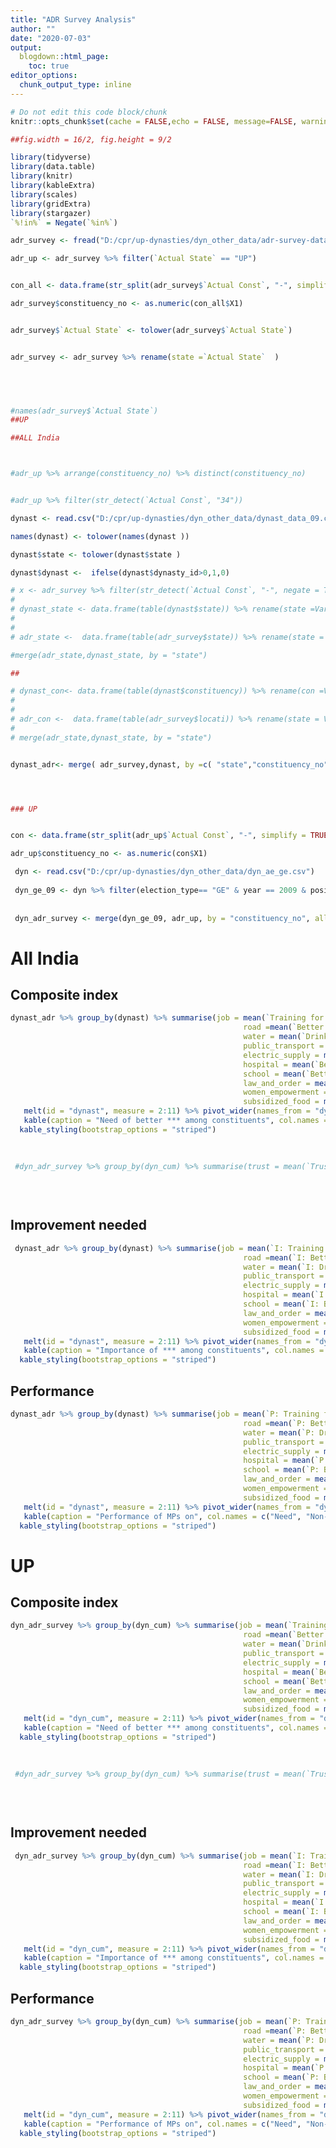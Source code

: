 ```yaml
---
title: "ADR Survey Analysis"
author: ""
date: "2020-07-03"
output:
  blogdown::html_page:
    toc: true
editor_options: 
  chunk_output_type: inline
---
```

```r
# Do not edit this code block/chunk
knitr::opts_chunk$set(cache = FALSE,echo = FALSE, message=FALSE, warning = FALSE)

##fig.width = 16/2, fig.height = 9/2

library(tidyverse)
library(data.table)
library(knitr)
library(kableExtra)
library(scales)
library(gridExtra)
library(stargazer)
`%!in%` = Negate(`%in%`)
```

```r
adr_survey <- fread("D:/cpr/up-dynasties/dyn_other_data/adr-survey-data.csv")

adr_up <- adr_survey %>% filter(`Actual State` == "UP")


con_all <- data.frame(str_split(adr_survey$`Actual Const`, "-", simplify = TRUE))

adr_survey$constituency_no <- as.numeric(con_all$X1)


adr_survey$`Actual State` <- tolower(adr_survey$`Actual State`)


adr_survey <- adr_survey %>% rename(state =`Actual State`  )




 
#names(adr_survey$`Actual State`)
##UP

##ALL India



#adr_up %>% arrange(constituency_no) %>% distinct(constituency_no)


#adr_up %>% filter(str_detect(`Actual Const`, "34"))

dynast <- read.csv("D:/cpr/up-dynasties/dyn_other_data/dynast_data_09.csv")

names(dynast) <- tolower(names(dynast ))

dynast$state <- tolower(dynast$state )

dynast$dynast <-  ifelse(dynast$dynasty_id>0,1,0)

# x <- adr_survey %>% filter(str_detect(`Actual Const`, "-", negate = TRUE))
# 
# dynast_state <- data.frame(table(dynast$state)) %>% rename(state =Var1)
# 
# 
# adr_state <-  data.frame(table(adr_survey$state)) %>% rename(state = Var1)

#merge(adr_state,dynast_state, by = "state") 

##

# dynast_con<- data.frame(table(dynast$constituency)) %>% rename(con =Var1)
# 
# 
# adr_con <-  data.frame(table(adr_survey$locati)) %>% rename(state = Var1)
# 
# merge(adr_state,dynast_state, by = "state") 


dynast_adr<- merge( adr_survey,dynast, by =c( "state","constituency_no"), allow.cartesian = TRUE)




### UP


con <- data.frame(str_split(adr_up$`Actual Const`, "-", simplify = TRUE))

adr_up$constituency_no <- as.numeric(con$X1)

 dyn <- read.csv("D:/cpr/up-dynasties/dyn_other_data/dyn_ae_ge.csv")
 
 dyn_ge_09 <- dyn %>% filter(election_type== "GE" & year == 2009 & position == 1)
 
 
 dyn_adr_survey <- merge(dyn_ge_09, adr_up, by = "constituency_no", allow.cartesian = TRUE)
```

# All India

## Composite index

```r
dynast_adr %>% group_by(dynast) %>% summarise(job = mean(`Training for jobs`, na.rm = TRUE), 
                                                    road =mean(`Better roads`, na.rm = TRUE) ,
                                                    water = mean(`Drinking water`, na.rm = TRUE),
                                                    public_transport = mean(`Better public transport`, na.rm = TRUE),
                                                    electric_supply = mean(`Better electric supply`, na.rm = TRUE),
                                                    hospital = mean(`Better hospitals / Primary Healthcare Centres`, na.rm = TRUE),
                                                    school = mean(`Better schools`, na.rm = TRUE),
                                                    law_and_order = mean(`Better Law and Order / Policing`, na.rm = TRUE),
                                                    women_empowerment = mean(`Empowerment of Women`, na.rm = TRUE),
                                                    subsidized_food = mean(`Subsidized food distribution`, na.rm = TRUE))%>%
   melt(id = "dynast", measure = 2:11) %>% pivot_wider(names_from = "dynast", values_from = "value") %>%
   kable(caption = "Need of better *** among constituents", col.names = c("Need", "Non-dynast MP", "Dynast MP"),digits =2) %>% 
  kable_styling(bootstrap_options = "striped")
 
 
 
 #dyn_adr_survey %>% group_by(dyn_cum) %>% summarise(trust = mean(`Trustworthiness of MP`))
 
 



```

## Improvement needed

```r
 dynast_adr %>% group_by(dynast) %>% summarise(job = mean(`I: Training for jobs`, na.rm = TRUE), 
                                                    road =mean(`I: Better roads`, na.rm = TRUE) ,
                                                    water = mean(`I: Drinking water`, na.rm = TRUE),
                                                    public_transport = mean(`I: Better public transport`, na.rm = TRUE),
                                                    electric_supply = mean(`I: Better electric supply`, na.rm = TRUE),
                                                    hospital = mean(`I: Better hospitals / Primary Healthcare Centres`, na.rm = TRUE),
                                                    school = mean(`I: Better schools`, na.rm = TRUE),
                                                    law_and_order = mean(`I: Better Law and Order / Policing`, na.rm = TRUE),
                                                    women_empowerment = mean(`I: Empowerment of Women`, na.rm = TRUE),
                                                    subsidized_food = mean(`I: Subsidized food distribution`, na.rm = TRUE))%>%
   melt(id = "dynast", measure = 2:11) %>% pivot_wider(names_from = "dynast", values_from = "value") %>%
   kable(caption = "Importance of *** among constituents", col.names = c("Need", "Non-dynast MP", "Dynast MP"),digits =2) %>% 
  kable_styling(bootstrap_options = "striped")
```

## Performance

```r
dynast_adr %>% group_by(dynast) %>% summarise(job = mean(`P: Training for jobs`, na.rm = TRUE), 
                                                    road =mean(`P: Better roads`, na.rm = TRUE) ,
                                                    water = mean(`P: Drinking water`, na.rm = TRUE),
                                                    public_transport = mean(`P: Better public transport`, na.rm = TRUE),
                                                    electric_supply = mean(`P: Better electric supply`, na.rm = TRUE),
                                                    hospital = mean(`P: Better hospitals / Primary Healthcare Centres`, na.rm = TRUE),
                                                    school = mean(`P: Better schools`, na.rm = TRUE),
                                                    law_and_order = mean(`P: Better Law and Order / Policing`, na.rm = TRUE),
                                                    women_empowerment = mean(`P: Empowerment of Women`, na.rm = TRUE),
                                                    subsidized_food = mean(`P: Subsidized food distribution`, na.rm = TRUE))%>%
   melt(id = "dynast", measure = 2:11) %>% pivot_wider(names_from = "dynast", values_from = "value") %>%
   kable(caption = "Performance of MPs on", col.names = c("Need", "Non-dynast MP", "Dynast MP"),digits =2) %>% 
  kable_styling(bootstrap_options = "striped")
```




# UP


## Composite index

```r
dyn_adr_survey %>% group_by(dyn_cum) %>% summarise(job = mean(`Training for jobs`), 
                                                    road =mean(`Better roads`) ,
                                                    water = mean(`Drinking water`),
                                                    public_transport = mean(`Better public transport`),
                                                    electric_supply = mean(`Better electric supply`),
                                                    hospital = mean(`Better hospitals / Primary Healthcare Centres`),
                                                    school = mean(`Better schools`),
                                                    law_and_order = mean(`Better Law and Order / Policing`),
                                                    women_empowerment = mean(`Empowerment of Women`),
                                                    subsidized_food = mean(`Subsidized food distribution`))%>%
   melt(id = "dyn_cum", measure = 2:11) %>% pivot_wider(names_from = "dyn_cum", values_from = "value") %>%
   kable(caption = "Need of better *** among constituents", col.names = c("Need", "Non-dynast MP", "Dynast MP"),digits =2) %>% 
  kable_styling(bootstrap_options = "striped")
 
 
 
 #dyn_adr_survey %>% group_by(dyn_cum) %>% summarise(trust = mean(`Trustworthiness of MP`))
 
 



```


## Improvement needed

```r
 dyn_adr_survey %>% group_by(dyn_cum) %>% summarise(job = mean(`I: Training for jobs`), 
                                                    road =mean(`I: Better roads`) ,
                                                    water = mean(`I: Drinking water`),
                                                    public_transport = mean(`I: Better public transport`),
                                                    electric_supply = mean(`I: Better electric supply`),
                                                    hospital = mean(`I: Better hospitals / Primary Healthcare Centres`),
                                                    school = mean(`I: Better schools`),
                                                    law_and_order = mean(`I: Better Law and Order / Policing`),
                                                    women_empowerment = mean(`I: Empowerment of Women`),
                                                    subsidized_food = mean(`I: Subsidized food distribution`))%>%
   melt(id = "dyn_cum", measure = 2:11) %>% pivot_wider(names_from = "dyn_cum", values_from = "value") %>%
   kable(caption = "Importance of *** among constituents", col.names = c("Need", "Non-dynast MP", "Dynast MP"),digits =2) %>% 
  kable_styling(bootstrap_options = "striped")
```


## Performance

```r
dyn_adr_survey %>% group_by(dyn_cum) %>% summarise(job = mean(`P: Training for jobs`), 
                                                    road =mean(`P: Better roads`) ,
                                                    water = mean(`P: Drinking water`),
                                                    public_transport = mean(`P: Better public transport`),
                                                    electric_supply = mean(`P: Better electric supply`),
                                                    hospital = mean(`P: Better hospitals / Primary Healthcare Centres`),
                                                    school = mean(`P: Better schools`),
                                                    law_and_order = mean(`P: Better Law and Order / Policing`),
                                                    women_empowerment = mean(`P: Empowerment of Women`),
                                                    subsidized_food = mean(`P: Subsidized food distribution`))%>%
   melt(id = "dyn_cum", measure = 2:11) %>% pivot_wider(names_from = "dyn_cum", values_from = "value") %>%
   kable(caption = "Performance of MPs on", col.names = c("Need", "Non-dynast MP", "Dynast MP"),digits =2) %>% 
  kable_styling(bootstrap_options = "striped")
```

